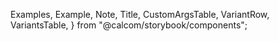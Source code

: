 
  Examples,
  Example,
  Note,
  Title,
  CustomArgsTable,
  VariantRow,
  VariantsTable,
} from "@calcom/storybook/components";


<Meta title="UI/Form/CustomSelect" component={Select} />

<Title title="Select" suffix="Brief" subtitle="Version 2.0 — Last Update: 22 Aug 2022" />

  { value: "fox", label: "🦊 Fox" },
  { value: "Butterfly", label: "🦋 Butterfly" },
  { value: "Honeybee", label: "🐝 Honeybee" },
  { value: "Honeybee", label: "🚀 Moooon", disabled: true },
  {
    label: "Teams",
    options: [
      { value: "UserF", label: "🦊 User F" },
      { value: "UserB", label: "🦋 User B" },
      { value: "UserBe", label: "🐝 User Be" },
      { value: "UserR", label: "🚀 User R", disabled: true },
    ],
  },
];

  const [value, setValue] = React.useState(options[0]);
  return (
    <Select options={options} selectedItems={value} onChange={(e) => setValue(e)} isSearchable isClearable />
  );
};

  const [value, setValue] = React.useState([options[0]]);
  return (
    <Select
      options={options}
      selectedItems={value}
      onChange={(e) => {
        console.log(e);
        setValue(e);
      }}
      isSearchable
      isMultiple
      isClearable
    />
  );
};

<Canvas>
  <Story name="Default">
    <div className="flex flex-col space-y-4">
      <SelectWithState />
      <MultiWithState />
    </div>
  </Story>
</Canvas>
